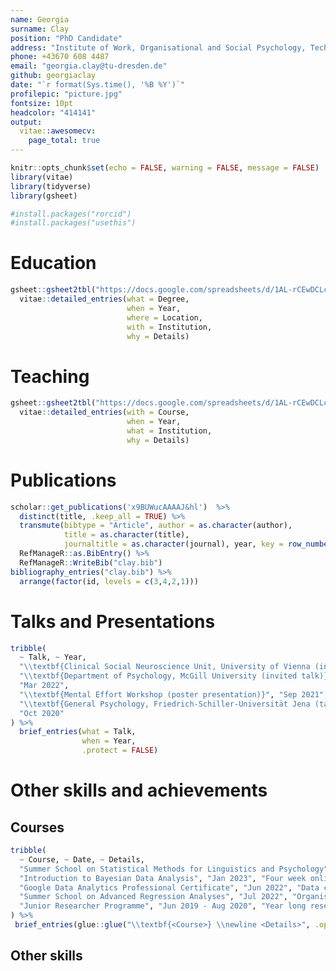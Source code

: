 ```yaml
---
name: Georgia
surname: Clay
position: "PhD Candidate"
address: "Institute of Work, Organisational and Social Psychology, Technical University Dresden"
phone: +43670 608 4487
email: "georgia.clay@tu-dresden.de"
github: georgiaclay
date: "`r format(Sys.time(), '%B %Y')`"
profilepic: "picture.jpg"
fontsize: 10pt
headcolor: "414141"
output: 
  vitae::awesomecv:
    page_total: true
---
```


```r
knitr::opts_chunk$set(echo = FALSE, warning = FALSE, message = FALSE)
library(vitae)
library(tidyverse)
library(gsheet)

#install.packages("rorcid")
#install.packages("usethis")
```

# Education 

```r
gsheet::gsheet2tbl("https://docs.google.com/spreadsheets/d/1AL-rCEwDCLcuSC4_5eBoENKnfXpH7cjDSbAXlJ3Rc_o/edit#gid=0", sheet="Education") %>%
  vitae::detailed_entries(what = Degree,
                          when = Year,
                          where = Location, 
                          with = Institution, 
                          why = Details)
```
# Teaching

```r
gsheet::gsheet2tbl("https://docs.google.com/spreadsheets/d/1AL-rCEwDCLcuSC4_5eBoENKnfXpH7cjDSbAXlJ3Rc_o/edit#gid=1629311588", sheet="Teaching") %>%
  vitae::detailed_entries(with = Course,
                          when = Year,
                          what = Institution,
                          why = Details)
```

# Publications

```r
scholar::get_publications('x9BUWucAAAAJ&hl')  %>%
  distinct(title, .keep_all = TRUE) %>%
  transmute(bibtype = "Article", author = as.character(author),
            title = as.character(title),
            journaltitle = as.character(journal), year, key = row_number()) %>%
  RefManageR::as.BibEntry() %>% 
  RefManageR::WriteBib("clay.bib")
bibliography_entries("clay.bib") %>%
  arrange(factor(id, levels = c(3,4,2,1)))
```

# Talks and Presentations

```r
tribble(
  ~ Talk, ~ Year,
  "\\textbf{Clinical Social Neuroscience Unit, University of Vienna (invited talk)}", "Feb 2022",
  "\\textbf{Department of Psychology, McGill University (invited talk)}",
  "Mar 2022",
  "\\textbf{Mental Effort Workshop (poster presentation)}", "Sep 2021",
  "\\textbf{General Psychology, Friedrich-Schiller-Universität Jena (talk)}",
  "Oct 2020"
) %>%
  brief_entries(what = Talk,
                when = Year,
                .protect = FALSE)
```

# Other skills and achievements

## Courses

```r
tribble(
  ~ Course, ~ Date, ~ Details,
  "Summer School on Statistical Methods for Linguistics and Psychology", "Sep 2022", "Week long workshop on multi-level modeling in R",
  "Introduction to Bayesian Data Analysis", "Jan 2023", "Four week online course on Bayesian methods including implementation in R",
  "Google Data Analytics Professional Certificate", "Jun 2022", "Data cleaning, analysing and sharing using SQL, Tableau and R",
  "Summer School on Advanced Regression Analyses", "Jul 2022", "Organised and partook in week long workshop for students of universities in Vienna and Budapest",
  "Junior Researcher Programme", "Jun 2019 - Aug 2020", "Year long research project on willpower beliefs and effort culminating in a Registered Report published in EJPA"
) %>%
 brief_entries(glue::glue("\\textbf{<Course>} \\newline <Details>", .open = "<", .close =">"), paste0(Date, "\\newline"), .protect = FALSE)
```

## Other skills


\begin{itemize}
\item Supervised Masters and Bachelors thesis projects at University of Vienna
\item Highly proficient in R, building experiments using Inquisit (Experiment builder), running studies on Amazon Mechanical Turk and Prolific, experience with Python, MATLAB, MPlus
\item Languages: English (Native) and German (C1)
\end {itemize}

